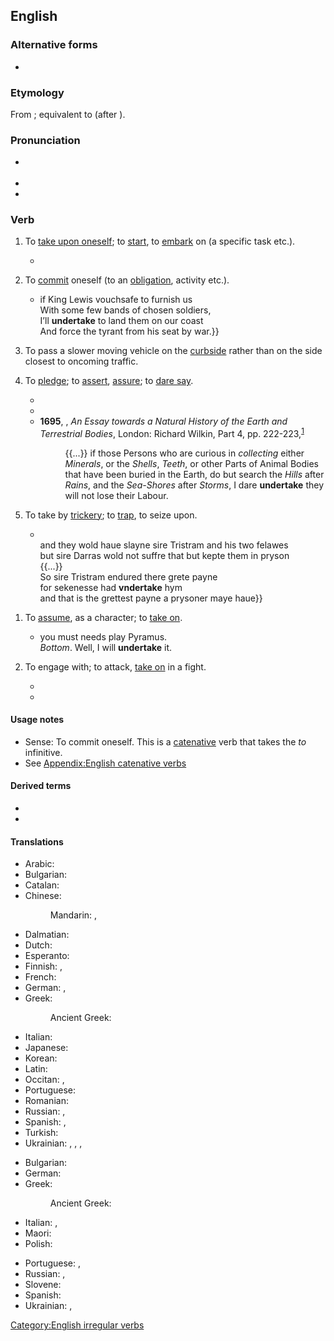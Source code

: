 ==English==

===Alternative forms===
* {{alter|en|undirtake||obsolete}}

===Etymology===
From {{inh|en|enm|undertaken}}; equivalent to {{prefix|en|under|take}} (after {{m|en|undernim}}).

===Pronunciation===
* {{a|UK}} {{IPA|en|/ʌndəˈteɪk/}}
* {{audio|en|en-us-undertake.ogg|Audio (US)}}
* {{rhymes|en|eɪk|s=3}}

===Verb===
{{en-verb|undertakes|undertaking|undertook|undertaken}}

# {{lb|en|transitive}} To [[take upon oneself]]; to [[start]], to [[embark]] on (a specific task etc.).
#* {{RQ:Milton Paradise Lost|2|line=417-420|text=This said, he sat; and expectation held<br>His look suspense, awaiting who appeared<br>To second, or oppose, or '''undertake'''<br>The perilous attempt.}}
# {{lb|en|intransitive}} To [[commit]] oneself (to an [[obligation]], activity etc.).
#: {{ux|en|He '''undertook''' to exercise more in future.}}
#* {{RQ:Shakespeare Henry 6-3|III|3|text={{...}} if King Lewis vouchsafe to furnish us<br>With some few bands of chosen soldiers,<br>I’ll '''undertake''' to land them on our coast<br>And force the tyrant from his seat by war.}}
# {{lb|en|Britain|informal}} To pass a slower moving vehicle on the [[curbside]] rather than on the side closest to oncoming traffic.
#: {{ant|en|overtake}}
# {{lb|en|archaic|intransitive}} To [[pledge]]; to [[assert]], [[assure]]; to [[dare say]].
#* {{RQ:Chaucer Canterbury Tales|General Prologue|line=289-291|text=As leene was his hors as is a rake,<br>And he nas nat right fat, I '''undertake''',<br>But looked holwe and therto sobrely.}}
#* {{RQ:Shakespeare Henry 6-1|V|3|text=That is her ransom; I deliver her;<br>And those two counties I will '''undertake'''<br>Your grace shall well and quietly enjoy.}}
#* '''1695''', {{w|John Woodward (naturalist)|John Woodward}}, ''An Essay towards a Natural History of the Earth and Terrestrial Bodies'', London: Richard Wilkin, Part 4, pp. 222-223,<sup>[https://archive.org/details/essaytowardnatur00wood]</sup>
#*: {{...}} if those Persons who are curious in ''collecting'' either ''Minerals'', or the ''Shells'', ''Teeth'', or other Parts of Animal Bodies that have been buried in the Earth, do but search the ''Hills'' after ''Rains'', and the ''Sea-Shores'' after ''Storms'', I dare '''undertake''' they will not lose their Labour.
# {{lb|en|obsolete|transitive}} To take by [[trickery]]; to [[trap]], to seize upon.
#* {{RQ:Mlry MrtDrthr|11.37|2|IX|xxxvij|passage=there came fourty knyghtes to sire Darras <br>{{...}}<br> and they wold haue slayne sire Tristram and his two felawes <br> but sire Darras wold not suffre that but kepte them in pryson <br>{{...}}<br> So sire Tristram endured there grete payne <br> for sekenesse had '''vndertake''' hym <br> and that is the grettest payne a prysoner maye haue}}
<!--Prior quote:So Sir Trystram endured there grete payne, for syknes had '''undirtake''' hym&mdash;and that ys the grettist payne a presoner may have-->
# {{lb|en|obsolete}} To [[assume]], as a character; to [[take on]].
#* {{RQ:Shakespeare Midsummer|I|2|text=''Quince''. {{...}} you must needs play Pyramus.<br>''Bottom''. Well, I will '''undertake''' it.
# {{lb|en|obsolete}} To engage with; to attack, [[take on]] in a fight.
#* {{RQ:Shakespeare Cymbeline|II|1|text=It is not fit your lordship should '''undertake''' every companion that you give offence to.
# {{lb|en|obsolete}} To have knowledge of; to hear.
#* {{RQ:Spenser Faerie Queene|5|3|34|text=Ne he his mouth would open unto wight,<br>Untill that Guyon selfe unto him spake,<br>And called Brigadore, (so was he hight,)<br>Whose voice so soone as he did '''undertake''',<br>Eftsoones he stood as still as any stake,}}
# {{lb|en|obsolete}} To have or take charge of.
#* {{RQ:Chaucer Canterbury Tales|Physician's Tale|line=81-82|text={{...}} therfore, for Cristes sake,<br>Kepeth wel tho that ye '''undertake'''.{{attention|en|Middle English}}}}
#* {{RQ:Shakespeare Henry 8|II|1|text=To the water side I must conduct your grace;<br>Then give my charge up to Sir Nicholas Vaux,<br>Who '''undertakes''' you to your end.}}

====Usage notes====
* Sense: To commit oneself. This is a [[catenative]] verb that takes the ''to'' infinitive.
* See [[Appendix:English catenative verbs]]

====Derived terms====
* {{l|en|undertaker}}
* {{l|en|undertaking}}

====Translations====
{{trans-top|to start an enterprise}}
* Arabic: {{t+|ar|قَامَ}}
* Bulgarian: {{t+|bg|предприемам}}
* Catalan: {{t+|ca|emprendre}}
* Chinese:
*: Mandarin: {{t+|cmn|進行|sc=Hani}}, {{t+|cmn|进行|tr=jìnxíng|sc=Hani}}
* Dalmatian: {{t|dlm|imprandro}}
* Dutch: {{t+|nl|ondernemen}}
* Esperanto: {{t+|eo|entrepreni}}
* Finnish: {{t+|fi|ryhtyä}}, {{t+|fi|ruveta}}
* French: {{t+|fr|entreprendre}}
* German: {{t+|de|unternehmen}}, {{t+|de|ausführen}}
* Greek:
*: Ancient Greek: {{t|grc|ἐπιχειρέω}}
{{trans-mid}}
* Italian: {{t+|it|intraprendere}}
* Japanese: {{t|ja|取り掛かる|tr=とりかかる, torikakaru|sc=Jpan}}
* Korean: {{t+|ko|맡다}}
* Latin: {{t+|la|adeo}}
* Occitan: {{t|oc|emprendre}}, {{t|oc|emprene}}
* Portuguese: {{t+|pt|empreender|m}}
* Romanian: {{t+|ro|întreprinde}}
* Russian: {{t+|ru|предпринима́ть|impf}}, {{t+|ru|предприня́ть|pf}}
* Spanish: {{t+|es|emprender}}, {{t+|es|acometer}}
* Turkish: {{t+|tr|girişmek}}
* Ukrainian: {{t|uk|роби́ти}}, {{t+|uk|зді́йснювати}}, {{t|uk|розпочина́ти}}, {{t+|uk|бра́тися}}
{{trans-bottom}}

{{trans-top|to commit oneself to an obligation}}
* Bulgarian: {{t|bg|поемам задължение}}
* German: {{t+|de|verpflichten|alt=sich verpflichten}}
* Greek:
*: Ancient Greek: {{t|grc|ἐπιχειρέω}}
* Italian: {{t+|it|impegnarsi}}, {{t+|it|dedicarsi}}
* Maori: {{t|mi|oati}}
* Polish: {{t+|pl|przedsięwziąć|impf}}
{{trans-mid}}
* Portuguese: {{t+|pt|dedicar}}, {{t|pt|comprometer-se}}
* Russian: {{t+|ru|руча́ться|impf}}, {{t+|ru|поручи́ться|pf}}
* Slovene: {{t|sl|zavezati se|pf}}
* Spanish: {{t+|es|comprometerse|alt=comprometerse a}}
* Ukrainian: {{t|uk|руча́тися}}, {{t|uk|гарантува́ти}}
{{trans-bottom}}

[[Category:English irregular verbs]]